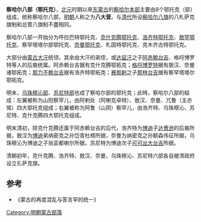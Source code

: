 '''察哈尔八部（鄂托克）'''，[[北元|北元]]时期以來[[鞑靼_(蒙古)|东蒙古]]的[[察哈尔部|察哈尔本部]]主要由8个鄂托克（部）组成，统称察哈尔八部，[[明朝|明朝]]人称之为'''八大营'''。与[[清代|清代]]所设[[八旗察哈爾|察哈尔八旗]]的八札萨克旗制和总管八旗制不盡相同。

察哈尔八部一开始分为呼拉巴特鄂托克、[[克什克腾部|克什克腾鄂托克]]、[[浩齐特部|浩齐特鄂托克]]、[[敖汉部|敖罕鄂托克]]、察罕塔塔尔部鄂托克、[[奈曼部|奈曼鄂托克]]、札固特鄂托克、克木齐古特鄂托克。

大部分由[[蒙古大汗|蒙古大汗]]统领，其余由大汗的弟侄，或[[达延汗|达延汗]]之子[[斡齐尔博罗特|阿赤赖台吉]]、格哷博罗特等人的后裔统属。阿赤赖台吉据有克什克腾鄂拓克；[[格哷博罗特|格哷博罗特]]据有敖汉、奈曼诸鄂拓克；[[阿尔博罗特|那力不赖台吉]]据有浩齐特鄂拓克；[[巴尔斯博罗特|赛那剌]]之子[[巴延达喇纳琳台吉|那林台吉]]据有察罕塔塔尔鄂拓克。

明末，[[乌珠穆沁部|乌珠穆沁部]]、[[苏尼特部|苏尼特部]]也成了察哈尔部的鄂托克；此時，察哈尔八部的組成：左翼被称为山阳察罕儿，由阿剌处（阿喇克卓特）、敖汉、奈曼、兀鲁（主亦惕）四大鄂托克组成；右翼被称为阿鲁（山阴）察罕儿，由浩齐特、乌珠穆沁、苏尼特、克什克腾四大鄂托克组成。

明末清初，除克什克腾还属于阿赤赖台吉的后代，浩齐特为[[博迪|博迪]]子[[达赉逊|达赉逊]]的后裔所据，敖汉为[[博迪|博迪]]弟纳密克之孙岱青杜楞所据，奈曼为纳密克之孙额森伟征所据，乌珠穆沁为博迪之子翁衮都喇尔所据，苏尼特为博迪次子[[可可出大台吉|可可出大台吉]]所据。

清朝初年，克什克腾、浩齐特、敖汉、奈曼、乌珠穆沁、苏尼特六部各自被清政府设立扎萨克旗。

==参考==
*《蒙古的再度混乱与答言罕的统一》

{{蒙古族|史}}
{{元朝歷史事件}}
[[Category:明朝蒙古部落|Category:明朝蒙古部落]]